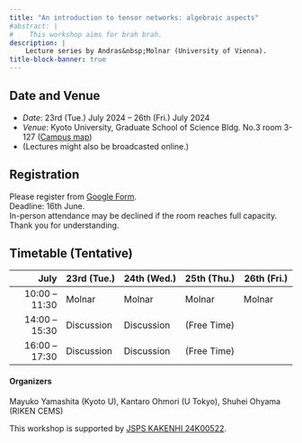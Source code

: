 ```yaml
---
title: "An introduction to tensor networks: algebraic aspects"
#abstract: |
#    This workshop aims for brah brah.
description: |
    Lecture series by Andras&nbsp;Molnar (University of Vienna).
title-block-banner: true
---
```


## Date and Venue
- *Date*: 23rd (Tue.) July 2024 -- 26th (Fri.) July 2024
- *Venue*: Kyoto University, Graduate School of Science Bldg.\ No.3 room 3-127 ([Campus map](https://www.kyoto-u.ac.jp/en/access/campus/yoshida/map6r-n))
- (Lectures might also be broadcasted online.)

## Registration

Please register from [Google Form](https://docs.google.com/forms/d/e/1FAIpQLSe1TcyMFgRyhpvItQd17qa7078utbpCIQbo1AOTxYzPF92fJw/viewform?usp=sf_link). <br>
Deadline: 16th June. <br>
In-person attendance may be declined if the room reaches full capacity. Thank you for understanding.

## Timetable (Tentative)


|     July       | 23rd&nbsp;(Tue.) | 24th&nbsp;(Wed.) | 25th&nbsp;(Thu.) | 26th&nbsp;(Fri.) |
|--------------:|-------------|-------------|-------------|-------------|
| 10:00 -- 11:30 |     Molnar    |     Molnar    |     Molnar     |     Molnar      |
| 14:00 -- 15:30 |     Discussion     |     Discussion     |   (Free Time)        |         |
| 16:00 -- 17:30 |     Discussion     |   Discussion          |    (Free Time)     |              |



#### Organizers {.unnumbered .unlisted}
Mayuko Yamashita (Kyoto U), Kantaro Ohmori (U Tokyo), Shuhei Ohyama (RIKEN CEMS)

This workshop is supported by [JSPS KAKENHI 24K00522](https://kaken.nii.ac.jp/en/grant/KAKENHI-PROJECT-24K00522/).
